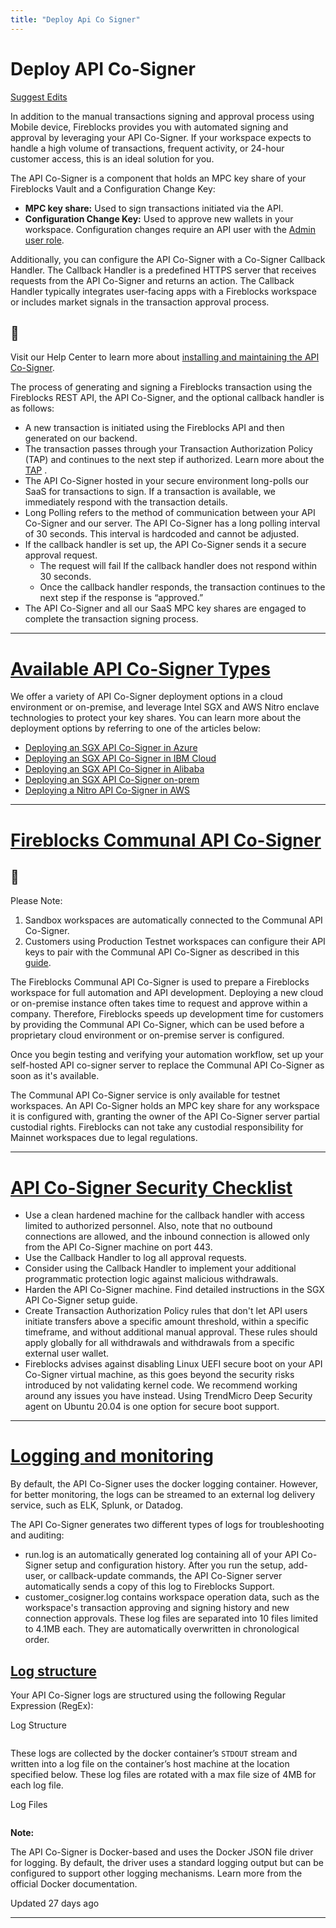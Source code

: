 ```yaml
---
title: "Deploy Api Co Signer"
---
```

  
  # Deploy API Co-Signer

[Suggest Edits](/edit/deploy-api-co-signer)

In addition to the manual transactions signing and approval process using Mobile device, Fireblocks provides you with automated signing and approval by leveraging your API Co-Signer. If your workspace expects to handle a high volume of transactions, frequent activity, or 24-hour customer access, this is an ideal solution for you.

The API Co-Signer is a component that holds an MPC key share of your Fireblocks Vault and a Configuration Change Key:

*   **MPC key share:** Used to sign transactions initiated via the API.
*   **Configuration Change Key:** Used to approve new wallets in your workspace. Configuration changes require an API user with the [Admin user role](https://support.fireblocks.io/hc/en-us/articles/360012832959-User-roles).

Additionally, you can configure the API Co-Signer with a Co-Signer Callback Handler. The Callback Handler is a predefined HTTPS server that receives requests from the API Co-Signer and returns an action. The Callback Handler typically integrates user-facing apps with a Fireblocks workspace or includes market signals in the transaction approval process.

  
<Info>

## 📘

Visit our Help Center to learn more about [installing and maintaining the API Co-Signer](https://support.fireblocks.io/hc/en-us/articles/11976323578780-SGX-API-Co-Signer-Prerequisites).



</Info>
  

The process of generating and signing a Fireblocks transaction using the Fireblocks REST API, the API Co-Signer, and the optional callback handler is as follows:

*   A new transaction is initiated using the Fireblocks API and then generated on our backend.
*   The transaction passes through your Transaction Authorization Policy (TAP) and continues to the next step if authorized. Learn more about the [TAP](/docs/set-transaction-authorization-policy) .
*   The API Co-Signer hosted in your secure environment long-polls our SaaS for transactions to sign. If a transaction is available, we immediately respond with the transaction details.
*   Long Polling refers to the method of communication between your API Co-Signer and our server. The API Co-Signer has a long polling interval of 30 seconds. This interval is hardcoded and cannot be adjusted.
*   If the callback handler is set up, the API Co-Signer sends it a secure approval request.
    *   The request will fail If the callback handler does not respond within 30 seconds.
    *   Once the callback handler responds, the transaction continues to the next step if the response is “approved.”
*   The API Co-Signer and all our SaaS MPC key shares are engaged to complete the transaction signing process.

* * *

# [Available API Co-Signer Types](#available-api-co-signer-types)

We offer a variety of API Co-Signer deployment options in a cloud environment or on-premise, and leverage Intel SGX and AWS Nitro enclave technologies to protect your key shares. You can learn more about the deployment options by referring to one of the articles below:

*   [Deploying an SGX API Co-Signer in Azure](https://support.fireblocks.io/hc/en-us/articles/10996227455132-Configuring-an-Azure-Confidential-Compute-VM-server-for-the-API-Co-Signer)
*   [Deploying an SGX API Co-Signer in IBM Cloud](https://support.fireblocks.io/hc/en-us/articles/10996829061532-Configuring-an-IBM-Cloud-server-for-the-API-Co-Signer)
*   [Deploying an SGX API Co-Signer in Alibaba](https://support.fireblocks.io/hc/en-us/articles/11005661660956-Configuring-an-Alibaba-Security-enhanced-server-for-the-API-co-signer)
*   [Deploying an SGX API Co-Signer on-prem](https://support.fireblocks.io/hc/en-us/articles/11005275193756-Configuring-an-On-Prem-server-for-the-API-Co-Signer)
*   [Deploying a Nitro API Co-Signer in AWS](https://support.fireblocks.io/hc/en-us/articles/10707064797980-AWS-Nitro-API-Co-Signer-Setup)

  

* * *

# [Fireblocks Communal API Co-Signer](#fireblocks-communal-api-co-signer)
  
<Info>

## 📘

Please Note:

1.  Sandbox workspaces are automatically connected to the Communal API Co-Signer.
2.  Customers using Production Testnet workspaces can configure their API keys to pair with the Communal API Co-Signer as described in this [guide](https://support.fireblocks.io/hc/en-us/articles/4625706934300-Fireblocks-Communal-API-Co-Signer).

</Info>
  

The Fireblocks Communal API Co-Signer is used to prepare a Fireblocks workspace for full automation and API development. Deploying a new cloud or on-premise instance often takes time to request and approve within a company. Therefore, Fireblocks speeds up development time for customers by providing the Communal API Co-Signer, which can be used before a proprietary cloud environment or on-premise server is configured.

Once you begin testing and verifying your automation workflow, set up your self-hosted API co-signer server to replace the Communal API Co-Signer as soon as it's available.

The Communal API Co-Signer service is only available for testnet workspaces. An API Co-Signer holds an MPC key share for any workspace it is configured with, granting the owner of the API Co-Signer server partial custodial rights. Fireblocks can not take any custodial responsibility for Mainnet workspaces due to legal regulations.

  

* * *

  
# [API Co-Signer Security Checklist](#api-co-signer-security-checklist)

*   Use a clean hardened machine for the callback handler with access limited to authorized personnel. Also, note that no outbound connections are allowed, and the inbound connection is allowed only from the API Co-Signer machine on port 443.
*   Use the Callback Handler to log all approval requests.
*   Consider using the Callback Handler to implement your additional programmatic protection logic against malicious withdrawals.
*   Harden the API Co-Signer machine. Find detailed instructions in the SGX API Co-Signer setup guide.
*   Create Transaction Authorization Policy rules that don't let API users initiate transfers above a specific amount threshold, within a specific timeframe, and without additional manual approval. These rules should apply globally for all withdrawals and withdrawals from a specific external user wallet.
*   Fireblocks advises against disabling Linux UEFI secure boot on your API Co-Signer virtual machine, as this goes beyond the security risks introduced by not validating kernel code. We recommend working around any issues you have instead. Using TrendMicro Deep Security agent on Ubuntu 20.04 is one option for secure boot support.

  

* * *

# [Logging and monitoring](#logging-and-monitoring)

By default, the API Co-Signer uses the docker logging container. However, for better monitoring, the logs can be streamed to an external log delivery service, such as ELK, Splunk, or Datadog.

The API Co-Signer generates two different types of logs for troubleshooting and auditing:

*   run.log is an automatically generated log containing all of your API Co-Signer setup and configuration history. After you run the setup, add-user, or callback-update commands, the API Co-Signer server automatically sends a copy of this log to Fireblocks Support.
*   customer\_cosigner.log contains workspace operation data, such as the workspace's transaction approving and signing history and new connection approvals. These log files are separated into 10 files limited to 4.1MB each. They are automatically overwritten in chronological order.

## [Log structure](#log-structure)

Your API Co-Signer logs are structured using the following Regular Expression (RegEx):

Log Structure

```

```

These logs are collected by the docker container’s `STDOUT` stream and written into a log file on the container’s host machine at the location specified below. These log files are rotated with a max file size of 4MB for each log file.

Log Files

```

```

**Note:**

The API Co-Signer is Docker-based and uses the Docker JSON file driver for logging. By default, the driver uses a standard logging output but can be configured to support other logging mechanisms. Learn more from the official Docker documentation.

Updated 27 days ago

* * *